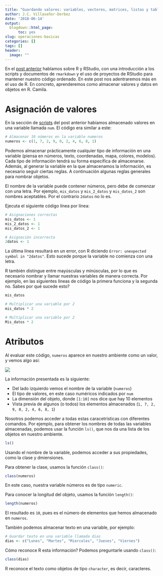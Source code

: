 ```yaml
---
title: "Guardando valores: variables, vectores, matrices, listas y tablas de datos"
author: J.C. Villaseñor-Derbez
date: '2018-06-14'
output:
  blogdown::html_page:
      toc: yes
slug: operaciones-basicas
categories: []
tags: []
header:
  image: ""
---
```



En el [post anterior](https://www.villasenor-derbez.com/post/r-y-r-studio/) hablamos sobre R y RStudio, con una introducción a los scripts y documentos de `rmarkdown` y el uso de proyectos de RStudio para mantener nuestro código ordenado. En este post nos adentraremos más en el uso de R. En concreto, aprenderemos como almacenar valores y datos en objetos en R. Camila.

# Asignación de valores

En la sección de [scripts](https://www.villasenor-derbez.com/post/r-y-r-studio/#scripts) del post anterior habíamos almacenado valores en una variable llamada `num`. El código era similar a este:

```r
# Almacenar 10 números en la variable numeros
numeros <- c(1, 7, 2, 9, 0, 2, 4, 6, 8, 1)
```

Podemos almacenar prácticamente cualquier tipo de información en una variable (piensa en números, texto, coordenadas, mapa, colores, modelos). Cada tipo de información tendrá su forma específica de almacenarse. Además, al generar la variable en la que almacenamos la información, es necesario seguir ciertas reglas. A continuación algunas reglas generales para nombrar objetos.

El nombre de la variable puede contener números, pero debe de comenzar con una letra. Por ejemplo, `mis_datos` y `mis_2_datos` y `mis_datos_2` son nombres aceptables. Por el contrario `2datos` no lo es.

Ejecuta el siguiente código línea por línea:

```r
# Asignaciones correctas
mis_datos <- 1
mis_2_datos <- 1
mis_datos_2 <- 1

# Asignación incorrecta
2datos <- 1
```

La última línea resultará en un error, con R diciendo `Error: unexpected symbol in "2datos"`. Esto sucede porque la variable no comienza con una letra.

R también distingue entre mayúsculas y minúsculas, por lo que es necesario nombrar y llamar nuestras variables de manera correcta. Por ejemplo, en las siguientes líneas de código la primera funciona y la segunda no. Sabes por qué sucede esto?

```r
mis_datos
```


```r
# Multiplicar una variable por 2
mis_datos * 2

# Multiplicar una variable por 2
Mis_datos * 2
```

# Atributos

Al evaluar este código, `numeros` aparece en nuestro ambiente como un valor, y vemos algo asi:

![](/img/2018-06-29-operaciones-basicas/ambiente.JPG)

La información presentada es la siguiente:

- Del lado izquierdo vemos el nombre de la variable (`numeros`)
- El tipo de valores, en este caso numéricos indicados por `num`
- La dimensión del objeto, donde `[1:10]` nos dice que hay 10 elementos
- Vista previa de algunos (o todos) los elementos almacenados (`1, 7, 2, 9, 0, 2, 4, 6, 8, 1`)

Nosotros podemos acceder a todas estas caracetrísticas con diferentes comandos. Por ejemplo, para obtener los nombres de todas las variables almacenadas, podemos usar la función `ls()`, que nos da una lista de los objetos en nuestro ambiente.

```r
ls()
```

Usando el nombre de la variable, podemos acceder a sus propiedades, como la clase y dmiensiones.

Para obtener la clase, usamos la función `class()`:

```r
class(numeros)
```

En este caso, nuestra variable números es de tipo `numeric`.

Para conocer la longitud del objeto, usamos la función `length()`:

```r
length(numeros)
```

El resultado es `10`, pues es el número de elementos que hemos almacenado en `numeros`.

También podemos almacenar texto en una variable, por ejemplo:

```r
# Guardar texto en una variable llamada dias
dias <- c("Lunes", "Martes", "Miercoles", "Jueves", "Viernes")
```

Cómo reconoce R esta información? Podemos preguntarle usando `class()`:

```r
class(dias)
```

R reconoce el texto como objetos de tipo `character`, es decir, caracteres.




 















